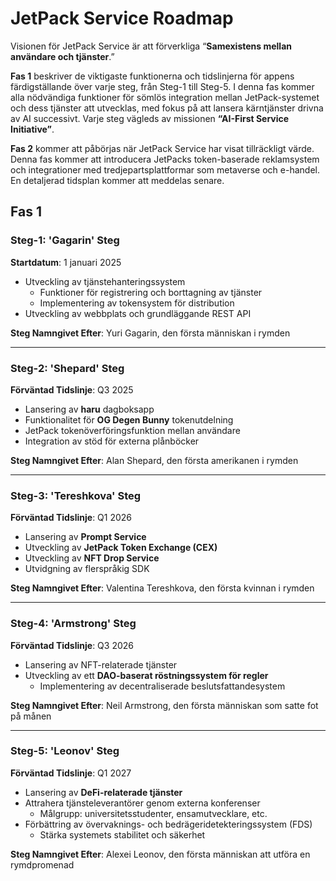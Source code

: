 # JetPack Service Roadmap

Visionen för JetPack Service är att förverkliga “**Samexistens mellan användare och tjänster**.”

**Fas 1** beskriver de viktigaste funktionerna och tidslinjerna för appens färdigställande över varje steg, från Steg-1 till Steg-5. I denna fas kommer alla nödvändiga funktioner för sömlös integration mellan JetPack-systemet och dess tjänster att utvecklas, med fokus på att lansera kärntjänster drivna av AI successivt. Varje steg vägleds av missionen **“AI-First Service Initiative”**.

**Fas 2** kommer att påbörjas när JetPack Service har visat tillräckligt värde. Denna fas kommer att introducera JetPacks token-baserade reklamsystem och integrationer med tredjepartsplattformar som metaverse och e-handel. En detaljerad tidsplan kommer att meddelas senare.


## Fas 1

### **Steg-1: 'Gagarin' Steg**
**Startdatum**: 1 januari 2025

- Utveckling av tjänstehanteringssystem
  - Funktioner för registrering och borttagning av tjänster
  - Implementering av tokensystem för distribution
- Utveckling av webbplats och grundläggande REST API

**Steg Namngivet Efter**: Yuri Gagarin, den första människan i rymden

---

### **Steg-2: 'Shepard' Steg**
**Förväntad Tidslinje**: Q3 2025

- Lansering av **haru** dagboksapp
- Funktionalitet för **OG Degen Bunny** tokenutdelning
- JetPack tokenöverföringsfunktion mellan användare
- Integration av stöd för externa plånböcker

**Steg Namngivet Efter**: Alan Shepard, den första amerikanen i rymden

---

### **Steg-3: 'Tereshkova' Steg**
**Förväntad Tidslinje**: Q1 2026

- Lansering av **Prompt Service**
- Utveckling av **JetPack Token Exchange (CEX)**
- Utveckling av **NFT Drop Service**
- Utvidgning av flerspråkig SDK

**Steg Namngivet Efter**: Valentina Tereshkova, den första kvinnan i rymden

---

### **Steg-4: 'Armstrong' Steg**
**Förväntad Tidslinje**: Q3 2026

- Lansering av NFT-relaterade tjänster
- Utveckling av ett **DAO-baserat röstningssystem för regler**
  - Implementering av decentraliserade beslutsfattandesystem

**Steg Namngivet Efter**: Neil Armstrong, den första människan som satte fot på månen

---

### **Steg-5: 'Leonov' Steg**
**Förväntad Tidslinje**: Q1 2027

- Lansering av **DeFi-relaterade tjänster**
- Attrahera tjänsteleverantörer genom externa konferenser
  - Målgrupp: universitetsstudenter, ensamutvecklare, etc.
- Förbättring av övervaknings- och bedrägeridetekteringssystem (FDS)
  - Stärka systemets stabilitet och säkerhet

**Steg Namngivet Efter**: Alexei Leonov, den första människan att utföra en rymdpromenad